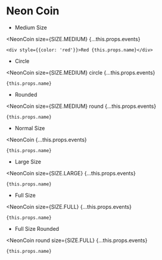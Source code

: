 
# Neon Coin

- Medium Size

<NeonCoin
    size={SIZE.MEDIUM}
    {...this.props.events}
>
    <div style={{color: 'red'}}>Red {this.props.name}</div>
</NeonCoin>

- Circle

<NeonCoin
    size={SIZE.MEDIUM}
    circle
    {...this.props.events}
>
    {this.props.name}
</NeonCoin>

- Rounded

<NeonCoin
    size={SIZE.MEDIUM}
    round
    {...this.props.events}
>
    {this.props.name}
</NeonCoin>

- Normal Size

<NeonCoin
    {...this.props.events}
>
    {this.props.name}
</NeonCoin>

- Large Size

<NeonCoin
    size={SIZE.LARGE}
    {...this.props.events}
>
    {this.props.name}
</NeonCoin>

- Full Size

<NeonCoin
    size={SIZE.FULL}
    {...this.props.events}
>
    {this.props.name}
</NeonCoin>

- Full Size Rounded

<NeonCoin
    round
    size={SIZE.FULL}
    {...this.props.events}
>
    {this.props.name}
</NeonCoin>


